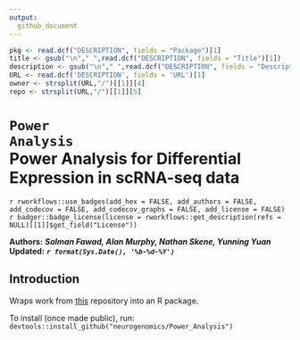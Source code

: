 ```yaml
---
output:
  github_document
---
```


```r
pkg <- read.dcf("DESCRIPTION", fields = "Package")[1]
title <- gsub("\n"," ",read.dcf("DESCRIPTION", fields = "Title")[1])
description <- gsub("\n"," ",read.dcf("DESCRIPTION", fields = "Description")[1])
URL <- read.dcf('DESCRIPTION', fields = 'URL')[1]
owner <- strsplit(URL,"/")[[1]][4]
repo <- strsplit(URL,"/")[[1]][5]
```

# <code>Power Analysis</code><br>Power Analysis for Differential Expression in scRNA-seq data  

`r rworkflows::use_badges(add_hex = FALSE, add_authors = FALSE, add_codecov = FALSE, add_codecov_graphs = FALSE, add_license = FALSE)`
`r badger::badge_license(license = rworkflows::get_description(refs = NULL)[[1]]$get_field("License"))`

**Authors:** ***Salman Fawad, Alan Murphy, Nathan Skene, Yunning Yuan***  
**Updated:** ***`r format(Sys.Date(), '%b-%d-%Y')`***  


## Introduction

Wraps work from [this](https://github.com/neurogenomics/scRNA-seq_Power_Analysis) repository into an R package.

To install (once made public), run:
`devtools::install_github("neurogenomics/Power_Analysis")`
